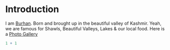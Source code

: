 # Introduction {.unnumbered}

I am [Burhan](https://www.linkedin.com/in/burhanahmadwani/). Born and brought up in the beautiful valley of Kashmir. Yeah, we are famous for Shawls, Beautiful Valleys, Lakes & our local food. Here is a [Photo Gallery](https://stock.adobe.com/uk/search?k=kashmir)

```r
1 + 1
```

